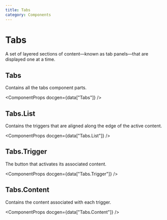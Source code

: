 ```yaml
---
title: Tabs
category: Components
---
```



# Tabs

A set of layered sections of content—known as tab panels—that are displayed one at a time.

<ComponentMenu slug="tabs" />

## Tabs

Contains all the tabs component parts.

<ComponentProps docgen={data["Tabs"]} />

## Tabs.List

Contains the triggers that are aligned along the edge of the active content.

<ComponentProps docgen={data["Tabs.List"]} />

## Tabs.Trigger

The button that activates its associated content.

<ComponentProps docgen={data["Tabs.Trigger"]} />

## Tabs.Content

Contains the content associated with each trigger.

<ComponentProps docgen={data["Tabs.Content"]} />
